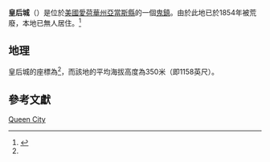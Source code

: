 {{noteTA
|G1=USState
|G2=地名
|G3=Unit
}}
{{Infobox settlement
|official_name            = 皇后城
|settlement_type          = [[鬼鎮|鬼鎮]]
|image_skyline            = m10a.jpg
|imagesize                = 250px 
|pushpin_map              = USA Iowa 
|pushpin_label            = 皇后城
|pushpin_label_position   = top
|pushpin_map_caption      = 皇后城在愛荷華州的位置
|subdivision_type         = [[世界政區索引|國家]]
|subdivision_type1        = [[美国州份|州份]]
|subdivision_type2        = [[愛荷華州行政区划|縣]]
|subdivision_name         = [[美国|美国]]
|subdivision_name1        = [[愛荷華州|愛荷華州]]
|subdivision_name2        = [[亞當斯縣_(愛荷華州)|亞當斯縣]]
|elevation_ft             = 1158
|elevation_m              = 350
|area_total_km2           = 
|area_total_sq_mi         = 
|area_land_km2            = 
|area_land_sq_mi          = 
|area_water_km2           = 
|area_water_sq_mi         = 
|population_as_of         = 2010
|population_footnotes     = 
|population_total         = 
|population_metro         = 
|population_density_km2   = auto
|population_density_sq_mi = auto
|timezone                 = [[北美东部時區|北美东部時區]]
|utc_offset               = -6
|coordinates              = {{coord|41|00|15|N|94|42|10|W|type:city_region:US-AL_source:GNS-enwiki|display=inline,title}}
| coor_pinpoint           = 
| coordinates_footnotes   = 
|timezone_DST             = CDT
|utc_offset_DST           = -5
|postal_code_type         = [[美國郵區編號|美國郵區編號]]
|postal_code              = 
|area_code                = {{link-en|电话区号641|Area code 641|641}}
|blank_name = [[地名信息系统|地名信息系统]]ID
|blank_info = 465481<ref name="GNIS">{{cite gnis|465481|Queen City}}</ref>
}}
'''皇后城'''（{{lang-en|Queen City}}）是位於[[美國|美國]][[愛荷華州|愛荷華州]][[亞當斯縣_(愛荷華州)|亞當斯縣]]的一個[[鬼鎮|鬼鎮]]。由於此地已於1854年被荒廢，本地已無人居住。<ref name="GR8">{{cite web|url=http://factfinder2.census.gov|publisher=[[美国人口调查局|美国人口调查局]]|accessdate=2011-05-14|title=American FactFinder|archive-date=2013-09-11|archive-url=https://web.archive.org/web/20130911234518/http://factfinder2.census.gov/|dead-url=no}}</ref>

== 地理 ==
皇后城的座標為{{coord|41|00|15|N|94|42|10|W|type:city_region:US-AL_source:GNS-enwiki|display=inline}}<ref name=GNIS />，而該地的平均海拔高度為350米（即1158英尺）。

== 參考文獻 ==
{{reflist}}

{{亞當斯縣 (愛荷華州)}}
[[Category:愛荷華州鬼鎮|Queen City]]
{{Iowa-geo-stub}}